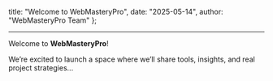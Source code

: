   title: "Welcome to WebMasteryPro",
  date: "2025-05-14",
  author: "WebMasteryPro Team"
};

---

Welcome to **WebMasteryPro**!

We’re excited to launch a space where we’ll share tools, insights, and real project strategies...
